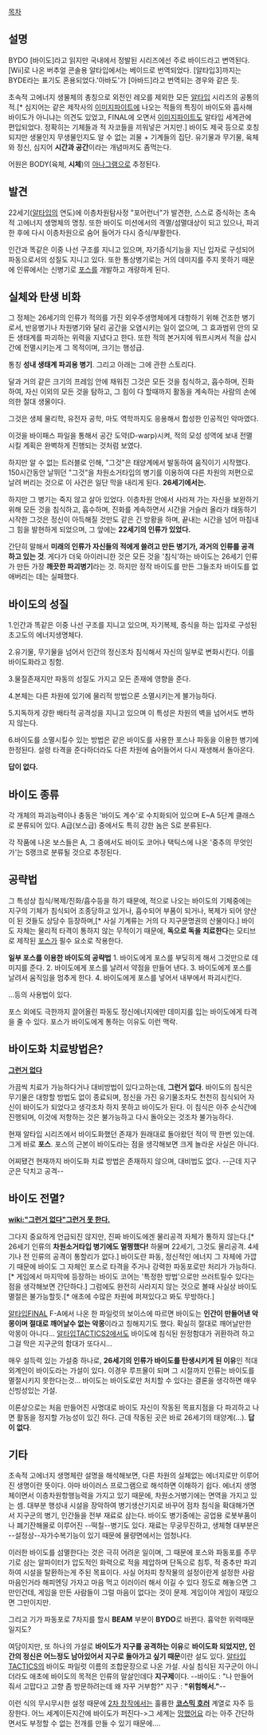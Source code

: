 [[목차]]

== 설명 ==
BYDO
[바이도]라고 읽지만 국내에서 정발된 시리즈에선 주로 바이드라고 변역된다. [Wii]로 나온 버추얼 콘솔용 알타입에서는 베이드로 번역되었다. [알타입3]까지는 BYDE라는 표기도 혼용되었다.'아바도'가 [아바드]라고 번역되는 경우와 같은 듯.

초속적 고에너지 생물체의 총칭으로 외전인 레오를 제외한 모든 [[알타입]] 시리즈의 공통의 적.[* 심지어는 같은 제작사의 [[이미지파이트]]에 나오는 적들의 특징이 바이도와 흡사해 바이도가 아니냐는 의견도 있었고, FINAL에 오면서 [[이미지파이트]]도 알타입 세계관에 편입되었다. 정확히는 기체들과 적 자코들을 끼워넣은 거지만.] 바이도 제국 등으로 호칭되지만 생물인지 무생물인지도 알 수 없는 괴물 + 기계들의 집단. 유기물과 무기물, 육체와 정신, 심지어 '''시간과 공간'''이라는 개념마저도 좀먹는다.

어원은 BODY(육체, '''시체''')의 [[아나그램]]으로 추정된다.

== 발견 ==
22세기([[알타입]]의 연도)에 이층차원탐사정 "포어런너"가 발견한, 스스로 증식하는 초속적 고에너지 생명체의 명칭. 또한 바이도 미션에서의 격멸/섬멸대상이 되고 있으나, 파괴한 후에 다시 이층차원으로 숨어 들어가 다시 증식/부활한다.

인간과 똑같은 이중 나선 구조를 지니고 있으며, 자기증식기능을 지닌 입자로 구성되어 파동으로서의 성질도 지니고 있다. 또한 통상병기로는 거의 데미지를 주지 못하기 때문에 인류에서는 신병기로 [[포스]]를 개발하고 개량하게 된다.

== 실체와 탄생 비화 ==
그 정체는 26세기의 인류가 적의를 가진 외우주생명체에게 대항하기 위해 건조한 병기로서, 반응병기나 차원병기와 달리 공간을 오염시키는 일이 없으며, 그 효과범위 안의 모든 생태계를 파괴하는 위력을 지녔다고 한다. 또한 적의 본거지에 워프시켜서 적을 삽시간에 전멸시키는게 그 목적이며, 크기는 행성급.

통칭 '''성내 생태계 파괴용 병기'''. 그리고 아래는 그에 관한 스토리다.

달과 거의 같은 크기의 프레임 안에 채워진 그것은 모든 것을 침식하고, 흡수하며, 진화하여, 자신 이외의 모든 것을 탐하고, 그 힘이 다 할때까지 활동을 계속하는 사람의 손에 의한 절대 생물이다.

그것은 생체 물리학, 유전자 공학, 마도 역학까지도 응용해서 합성한 인공적인 악마였다.

이것을 바이패스 파일을 통해서 공간 도약(D-warp)시켜, 적의 모성 성역에 보내 전멸 시킬 계획은 완벽하게 진행되는 것처럼 보였다.

하지만 알 수 없는 트러블로 인해, "그것"은 태양계에서 발동하여 움직이기 시작했다. 150시간동안 날뛰던 "그것"을 차원소거타입의 병기를 이용하여 다른 차원의 저편으로 날려 버리는 것으로 이 사건은 일단 막을 내리게 된다. '''26세기에서는.'''

하지만 그 병기는 죽지 않고 살아 있었다. 이층차원 안에서 사라져 가는 자신을 보완하기 위해 모든 것을 침식하고, 흡수하며, 진화를 계속하면서 시간을 거슬러 올라가 태동하기 시작한 그것은 정신이 아득해질 것만도 같은 긴 방황을 하며, 끝내는 시간을 넘어 마침내 그 힘을 발현하게 되었으며, 그 앞에는 '''22세기의 인류가 있었다.'''

간단히 말해서 '''미래의 인류가 자신들의 적에게 쓸려고 만든 병기가, 과거의 인류를 공격하고 있는 것'''. 게다가 더욱 아이러니한 것은 모든 것을 '침식'하는 바이도는 26세기 인류가 만든 가장 '''깨끗한 파괴병기'''라는 것. 하지만 정작 바이도를 만든 그들조차 바이도를 없애버리는 데는 실패했다.

== 바이도의 성질 ==
1.인간과 똑같은 이중 나선 구조를 지니고 있으며, 자기복제, 증식을 하는 입자로 구성된 초고도의 에너지생명체다.

2.유기물, 무기물을 넘어서 인간의 정신조차 침식해서 자신의 일부로 변화시킨다. 이를 바이도화라고 칭함.

3.물질존재지만 파동의 성질도 가지고 모든 존재에 영향을 준다.

4.본체는 다른 차원에 있기에 물리적 방법으론 소멸시키는게 불가능하다.

5.지독하게 강한 배타적 공격성을 지니고 있으며 이 특성은 차원의 벽을 넘어서도 변하지 않는다.

6.바이도를 소멸시킬수 있는 방법은 같은 바이도를 사용한 포스나 파동을 이용한 병기에 한정된다. 설령 타격을 준다하더라도 다른 차원에 숨어들어서 다시 재생해서 돌아온다.

'''답이 없다.'''

== 바이도 종류 ==
각 개체의 파괴능력이나 충동은 '바이도 계수'로 수치화되어 있으며 E~A 5단계 클래스로 분류되어 있다. A급(보스급) 중에서도 특히 강한 놈은 S로 분류된다.

각 작품에 나온 보스들은 A, 그 중에서도 바이도 코어나 택틱스에 나온 '중추의 무엇인가'는 S랭크로 분류될 것으로 추정된다.

== 공략법 ==
그 특성상 침식/복제/진화/흡수등을 하기 때문에, 적으로 나오는 바이도의 기체중에는 지구의 기체가 침식되어 조종당하고 있거나, 흡수되어 부품이 되거나, 복제가 되어 양산이 된 것들도 상당수 등장하며,[* 사실 기계류는 거의 다 지구문명권의 산물이다.] 바이도 자체는 물리적 타격이 통하지 않는 무적이기 때문에, '''독으로 독을 치료한다'''는 모티브로 제작된 [[포스]]가 필수 요소로 작용한다. 

'''일부 포스를 이용한 바이도의 공략법'''
1. 바이도에게 포스를 부딪히게 해서 그것만으로 데미지를 준다. 
2. 바이도에게 포스를 날려서 약점을 만들어 낸다. 
3. 바이도에게 포스를 날려서 움직임을 멈추게 한다.
4. 바이도에게 포스를 넣어서 내부에서 파괴시킨다.

…등의 사용법이 있다.

포스 외에도 극한까지 끌어올린 파동도 정신에너지에만 데미지를 입는 바이도에게 타격을 줄 수 있다. 포스가 바이도에게 통하는 이유도 이런 맥락.

== 바이도화 치료방법은? ==
'''[[그런거 없다]]'''

가끔씩 치료가 가능하다거나 대비방법이 있다고하는데, '''그런거 없다'''.
바이도의 침식은 무기물은 대항할 방법도 없이 종료되며, 정신을 가진 유기물조차도 천천히 침식되어 자신이 바이도가 되었다고 생각조차 하지 못하고 바이도가 된다. 이 침식은 아주 순식간에 진행되며, 이것에 저항하는 것은 불가능하고 다시 돌아오는 것조차 불가능하다.

현재 알타입 시리즈에서 바이도화했던 존재가 원래대로 돌아왔던 적이 딱 한번 있는데. 그게 바로 '''포스'''. 포스의 근본이 바이도라는 점을 생각해보면 크게 놀라운 사실은 아니다.

어찌됐건 현재까지 바이도화 치료 방법은 존재하지 않으며, 대비법도 없다. --근데 지구군은 닥치고 공격--

== 바이도 전멸? ==
'''[[wiki:"그런거 없다"그런거 못 한다.]]'''

그다지 중요하게 언급되진 않지만, 진짜 바이도에겐 물리공격 자체가 통하지 않는다.[* 26세기 인류의 '''차원소거타입 병기에도 멀쩡했다!''' 하물며 22세기, 그것도 물리공격. 4세기나 전 인류의 공격이 통할리가 없다.] 바이도란 파동, 정신적인 에너지 그 자체에 가깝기 때문에 바이도 그 자체인 포스로 타격을 주거나 강력한 파동포로만 처리가 가능하다.[* 게임에서 마지막에 등장하는 바이도 코어는 '특정한 방법'으로만 쓰러트릴수 있다는 점을 생각해보면 간단하다.] 그럼에도 완전히 사라지지 않는 것으로 볼때 사실상 바이도 멸절은 불가능할듯.[* 애초에 수많은 차원에 퍼져있다고 봐도 무방하다.]

[[알타입FINAL]] F-A에서 나온 한 파일럿의 보이스에 따르면 바이도는 '''인간이 만들어낸 악몽이며 절대로 깨어날수 없는 악몽'''이라고 칭해지기도 했다. 확실히 절대로 깨어날만한 악몽이 아니다... [[알타입TACTICS2]]에서도 바이도에 침식된 원정함대가 귀환하려 하고 그걸 막은 지구군의 함대가 또다시...

매우 설득력 있는 가설중 하나로, '''26세기의 인류가 바이도를 탄생시키게 된 이유'''인 적대외계인이 바이도라는 가설이 있다. 이경우 루프물이 되며 그 시절까지 인류는 바이도를 멸절시키지 못한다는것... 바이도는 바이도로만 처치할 수 있다는 결론을 생각하면 매우 신빙성있는 가설.

이론상으로는 처음 만들어진 사명대로 바이도 자신이 작동된 목표지점을 다 파괴하고 나면 활동을 정지할 가능성이 있긴 하다. 근데 작동된 곳은 바로 26세기의 태양계(...). '''답이 없다'''.

== 기타 ==
초속적 고에너지 생명체란 설명을 해석해보면, 다른 차원의 실체없는 에너지로만 이루어진 생명이란 뜻이다. 아마 바이러스 프로그램으로 해석하면 이해하기 쉽다. 에너지 생명체이면서 이층차원항행능력을 가지고 있기 때문에, 차원소거병기에는 면역을 가지고 있는 셈.
대부분 행성내 시설을 장악하여 병기생산기지로 바꾸어 점차 침식을 확대해가면서 지구군의 병기, 인간들을 전부 재료로 삼는다. 바이도 병기중에는 공업용 로봇부품이나 폐기잔해물로 이루어진 --떡칠--병기도 있다. 재료는 무궁무진하고, 생체형 대부분은 --설정상--자가수복기능이 있기 때문에 물량면에서는 엄청나다.

이러한 바이도를 섬멸한다는 것은 극히 어려운 일이며, 그 때문에 포스와 파동포를 주무기로 삼는 알파이터가 압도적인 화력으로 적을 제압하며 단독으로 침투, 적 중추만 파괴하여 시설을 탈환하는게 주된 목표이다. 
사실 어차피 창작물의 설정이란게 설정한 사람 마음인거라 해피엔딩 가자고 마음 먹고 이러이러 해서 이길 수 있다 정도로 해놓으면 그만인건데, 게임을 만든 사람들이 그럴 마음이 없다는 것이 문제. 게임이야 게임이 재밌으면 그만이지만.

그리고 기가 파동포로 7차지를 할시 '''BEAM''' 부분이 '''BYDO'''로 바뀐다. 흉악한 위력때문일지도?

여담이지만, 또 하나의 가설로 '''바이도가 지구를 공격하는 이유'''로 '''바이도화 되었지만, 인간의 정신은 어느정도 남아있어서 지구로 돌아가고 싶기 때문'''이란 설도 있다. [[알타입TACTICS]]의 바이도 파일럿 이름의 조합문장으로 나온 가설. 사실 침식된 지구군이 아니더라도 애초에 바이도의 목적은 인류의 말살인데다 '''지구제'''이다. --바이도 : "나 만들어 줘서 고맙다고 고향 좀 방문하려는데 왜 자꾸 거부함?" 지구 : '''"위험해서."'''-- 

이런 식의 무시무시한 설정 때문에 [[2차 창작]]에서는 훌륭한 '''[[코스믹 호러]]''' 계열로 자주 등장한다. 어느 세계이든지간에 바이도가 퍼진다->그 세계는 [[망했어요]] 라는 아주 간단하면서도 부정할 수 없는 전개를 만들 수 있기 때문에....
